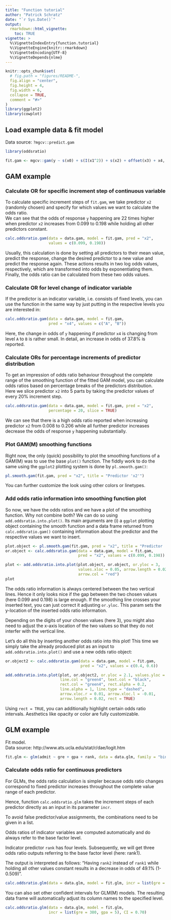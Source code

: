 ```yaml
---
title: "Function tutorial"
author: "Patrick Schratz"
date: "`r Sys.Date()`"
output: 
  rmarkdown::html_vignette:
    toc: TRUE
vignette: >
  %\VignetteIndexEntry{function.tutorial}
  %\VignetteEngine{knitr::rmarkdown}
  %\VignetteEncoding{UTF-8}
  %\VignetteDepends{nlme}
---
```


```r
knitr::opts_chunk$set(
  # fig.path = "figures/README-",
  fig.align = "center",
  fig.height = 4,
  fig.width = 6,
  collapse = TRUE,
  comment = "#>"
)
library(ggplot2)
library(cowplot)
```

## Load example data & fit model

Data source: `?mgcv::predict.gam`

```r
library(oddsratio)

fit.gam <- mgcv::gam(y ~ s(x0) + s(I(x1^2)) + s(x2) + offset(x3) + x4, data = data.gam)
```

## GAM example

### Calculate OR for specific increment step of continuous variable

To calculate specific increment steps of `fit.gam`, we take predictor `x2` (randomly chosen)
and specify for which values we want to calculate the odds ratio.  
We can see that the odds of response `y` happening are 22 times higher when predictor `x2` increases
from 0.099 to 0.198 while holding all other predictors constant. 


```r
calc.oddsratio.gam(data = data.gam, model = fit.gam, pred = "x2", 
                   values = c(0.099, 0.198))
```

Usually, this calculation is done by setting all predictors to their mean value, 
predict the response, change the desired predictor to a new value and predict the response again. 
These actions results in two log odds values, respectively, which are transformed into odds by exponentiating them. Finally, the odds ratio can be calculated from these two odds values. 

### Calculate OR for level change of indicator variable

If the predictor is an indicator variable, i.e. consists of fixed levels, you can use the function in the same way by just putting in the respective levels you are interested in:

```r
calc.oddsratio.gam(data = data.gam, model = fit.gam, 
                   pred = "x4", values = c("A", "B"))
```

Here, the change in odds of `y` happening if predictor `x4` is changing from level `A` to `B` is rather small. In detail, an increase in odds of 37.8% is reported. 

### Calculate ORs for percentage increments of predictor distribution 

To get an impression of odds ratio behaviour throughout the complete range of the smoothing function of the fitted GAM model, you can calculate odds ratios based on percentage breaks of the predictors distribution.  
Here we slice predictor `x2` into 5 parts by taking the predictor values of every 20% increment step. 


```r
calc.oddsratio.gam(data = data.gam, model = fit.gam, pred = "x2", 
                   percentage = 20, slice = TRUE)
```

We can see that there is a high odds ratio reported when increasing predictor `x2` from 0.008 to 0.206 while all further predictor increases decrease the odds of response `y` happening substantially. 

### Plot GAM(M) smoothing functions

Right now, the only (quick) possibility to plot the smoothing functions of a GAM(M)
was to use the base `plot()` function. The fiddly work to do the same using the `ggplot2`
plotting system is done by `pl.smooth.gam()`:

```r
pl.smooth.gam(fit.gam, pred = "x2", title = "Predictor 'x2'")
```

You can further customize the look using other colors or linetypes. 

### Add odds ratio information into smoothing function plot

So now, we have the odds ratios and we have a plot of the smoothing function. 
Why not combine both? We can do so using `add.oddsratio.into.plot()`. Its main arguments 
are (i) a `ggplot` plotting object containing the smooth function and a data frame
returned from `calc.oddsratio.gam()` containing information about the predictor and
the respective values we want to insert.

```r
plot.object <- pl.smooth.gam(fit.gam, pred = "x2", title = "Predictor 'x2'")
or.object <- calc.oddsratio.gam(data = data.gam, model = fit.gam, 
                                pred = "x2", values = c(0.099, 0.198))

plot <- add.oddsratio.into.plot(plot.object, or.object, or.yloc = 3,
                                values.xloc = 0.05, arrow.length = 0.02, 
                                arrow.col = "red")
plot
```

The odds ratio information is always centered between the two vertical lines. Hence it only
looks nice if the gap between the two chosen values (here 0.099 and 0.198) is large enough. 
If the smoothing line crosses your inserted text, you can just correct it adjusting `or.yloc`. This param sets the y-location of the inserted odds ratio information. 

Depending on the digits of your chosen values (here 3), you might also need to adjust the 
x-axis location of the two values so that they do not interfer with the vertical line.

Let's do all this by inserting another odds ratio into this plot! This time we simply
take the already produced plot as an input to `add.oddsratio.into.plot()` and use a new odds ratio
object:

```r
or.object2 <- calc.oddsratio.gam(data = data.gam, model = fit.gam, 
                                 pred = "x2", values = c(0.4, 0.6))

add.oddsratio.into.plot(plot, or.object2, or.yloc = 2.1, values.yloc = 2,
                        line.col = "green4", text.col = "black",
                        rect.col = "green4", rect.alpha = 0.2,
                        line.alpha = 1, line.type = "dashed",
                        arrow.xloc.r = 0.01, arrow.xloc.l = -0.01,
                        arrow.length = 0.02, rect = TRUE) 
```

Using `rect = TRUE`, you can additionally highlight certain odds ratio intervals. 
Aesthetics like opacity or color are fully customizable.

## GLM example

Fit model.  
Data source: http://www.ats.ucla.edu/stat/r/dae/logit.htm

```r
fit.glm <- glm(admit ~ gre + gpa + rank, data = data.glm, family = "binomial")
```

### Calculate odds ratio for continuous predictors

For GLMs, the odds ratio calculation is simpler because odds ratio changes correspond to fixed predictor increases throughout the complete value range of each predictor.  

Hence, function `calc.oddsratio.glm` takes the increment steps of each predictor directly as an input in its parameter `incr`. 

To avoid false predictor/value assignments, the combinations need to be given in a list. 

Odds ratios of indicator variables are computed automatically and do always refer to the base factor level.

Indicator predictor `rank` has four levels. Subsequently, we will get three odds ratio outputs referring to the base factor level (here: rank1).  

The output is interpreted as follows: "Having `rank2` instead of `rank1` while holding all other values constant results in a decrease in odds of 49.1% (1-0.509)".

```r
calc.oddsratio.glm(data = data.glm, model = fit.glm, incr = list(gre = 380, gpa = 5))
```

You can also set other confident intervals for GLM(M) models. The resulting data
frame will automatically adjust its column names to the specified level.

```r
calc.oddsratio.glm(data = data.glm, model = fit.glm, 
                   incr = list(gre = 380, gpa = 5), CI = 0.70)
```


